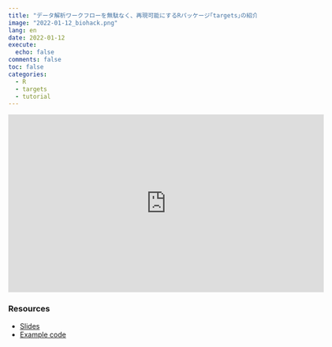 ```yaml
---
title: "データ解析ワークフローを無駄なく、再現可能にするRパッケージ｢targets｣の紹介"
image: "2022-01-12_biohack.png"
lang: en
date: 2022-01-12
execute:
  echo: false
comments: false
toc: false
categories:
  - R
  - targets
  - tutorial
---
```


<iframe width="640" height="360" src="https://www.youtube.com/embed/qwZsMKUMu6U" title="YouTube video player" frameborder="0" allow="accelerometer; autoplay; clipboard-write; encrypted-media; gyroscope; picture-in-picture; web-share" allowfullscreen></iframe>

### Resources

- [Slides](https://joelnitta.github.io/workflow-meetup-targets-intro)
- [Example code](https://github.com/joelnitta/targets_vcf_example)
